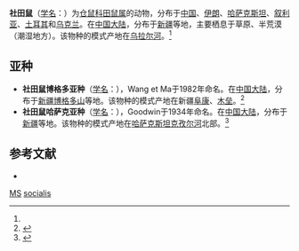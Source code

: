 {{Speciesbox
| name = 社田鼠
| status = LC | status_system = iucn3.1 | status_ref = <ref name=iucn>{{IUCN2010|version=2010.3| assessors = Tsytsulina, K., Kryštufek, B., Yigit,  N., Bukhnikashvili, A. & Shenbrot, G. | year = 2008 | id = 18722 | title  = Microtus socialis |downloaded = 2010-9-10}}</ref>
| image = 
| genus = Microtus
| species = socialis
| authority = (Pallas, 1773)<ref name='id1024'>{{cite web| url =http://www.bioinfo.cn/db05/BjdwSpecies.php?action=view&id=1024| title =社田鼠| work =《中国动物物种编目数据库》| publisher =中国科学院微生物研究所| author =中国科学院动物研究所| accessdate =2009-03-27| deadurl =yes| archiveurl =https://web.archive.org/web/20131203122335/http://www.bioinfo.cn/db05/BjdwSpecies.php?action=view| archivedate =2013-12-03}}</ref>
}}

'''社田鼠'''（[[学名|学名]]：{{lang|la|''Microtus socialis''}}）为[[仓鼠科|仓鼠科]][[田鼠属|田鼠属]]的动物，分布于[[中国|中国]]、[[伊朗|伊朗]]、[[哈萨克斯坦|哈萨克斯坦]]、[[叙利亚|叙利亚]]、[[土耳其|土耳其]]和[[乌克兰|乌克兰]]。在[[中国大陆|中国大陆]]，分布于[[新疆|新疆]]等地，主要栖息于草原、半荒漠（潮湿地方）。该物种的模式产地在[[乌拉尔河|乌拉尔河]]。<ref name='id1024'/>

==亚种==
*'''社田鼠博格多亚种'''（[[学名|学名]]：{{lang|la|''Microtus socialis bogdoensis''}}），Wang et Ma于1982年命名。在[[中国大陆|中国大陆]]，分布于[[新疆|新疆]][[博格多山|博格多山]]等地。该物种的模式产地在新疆[[阜康|阜康]]、[[木垒|木垒]]。<ref name='id1025'>{{cite web| url =http://www.bioinfo.cn/db05/BjdwSpecies.php?action=view&id=1025| title =社田鼠博格多亚种| work =《中国动物物种编目数据库》| publisher =中国科学院微生物研究所| author =中国科学院动物研究所| accessdate =2009-03-27| deadurl =yes| archiveurl =https://web.archive.org/web/20160305053451/http://www.bioinfo.cn/db05/BjdwSpecies.php?action=view&id=1025| archivedate =2016-03-05}}</ref>
*'''社田鼠哈萨克亚种'''（[[学名|学名]]：{{lang|la|''Microtus socialis gravesi''}}），Goodwin于1934年命名。在[[中国大陆|中国大陆]]，分布于[[新疆|新疆]]等地。该物种的模式产地在[[哈萨克斯坦|哈萨克斯坦]][[克孜尔河|克孜尔河]]北部。<ref name='id1026'>{{cite web| url =http://www.bioinfo.cn/db05/BjdwSpecies.php?action=view&id=1026| title =社田鼠哈萨克亚种| work =《中国动物物种编目数据库》| publisher =中国科学院微生物研究所| author =中国科学院动物研究所| accessdate =2009-03-27| deadurl =yes| archiveurl =https://web.archive.org/web/20160305002857/http://www.bioinfo.cn/db05/BjdwSpecies.php?action=view&id=1026| archivedate =2016-03-05}}</ref>

== 参考文献 ==
{{reflist}}
*{{MSW3|id=13000299}}
{{Taxonbar|from=Q1766554}}

[[Category:IUCN红色名录无危物种|MS]]
[[Category:田鼠属|socialis]]